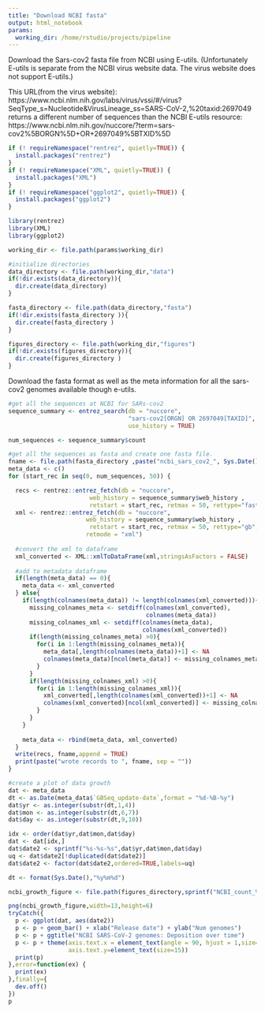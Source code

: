 ```yaml
---
title: "Download NCBI fasta"
output: html_notebook
params:
  working_dir: /home/rstudio/projects/pipeline
---
```


Download the Sars-cov2 fasta file from NCBI using E-utils. (Unfortunately E-utils is separate from the NCBI virus website data.  The virus website does not support E-utils.)

This URL(from the virus website): https://www.ncbi.nlm.nih.gov/labs/virus/vssi/#/virus?SeqType_s=Nucleotide&VirusLineage_ss=SARS-CoV-2,%20taxid:2697049 
returns a different number of sequences than the NCBI E-utils resource:
https://www.ncbi.nlm.nih.gov/nuccore/?term=sars-cov2%5BORGN%5D+OR+2697049%5BTXID%5D


```r
if (! requireNamespace("rentrez", quietly=TRUE)) {
  install.packages("rentrez")
}
if (! requireNamespace("XML", quietly=TRUE)) {
  install.packages("XML")
}
if (! requireNamespace("ggplot2", quietly=TRUE)) {
  install.packages("ggplot2")
}

library(rentrez)
library(XML)
library(ggplot2)

working_dir <- file.path(params$working_dir)
```


```r
#initialize directories
data_directory <- file.path(working_dir,"data")
if(!dir.exists(data_directory)){
  dir.create(data_directory)
}

fasta_directory <- file.path(data_directory,"fasta")
if(!dir.exists(fasta_directory )){
  dir.create(fasta_directory )
}

figures_directory <- file.path(working_dir,"figures")
if(!dir.exists(figures_directory)){
  dir.create(figures_directory )
}
```


Download the fasta format as well as the meta information for all the sars-cov2 genomes available though e-utils.

```r
#get all the sequences at NCBI for SARs-cov2
sequence_summary <- entrez_search(db = "nuccore", 
                                  "sars-cov2[ORGN] OR 2697049[TAXID]", 
                                  use_history = TRUE)

num_sequences <- sequence_summary$count

#get all the sequences as fasta and create one fasta file.
fname <- file.path(fasta_directory ,paste("ncbi_sars_cov2_", Sys.Date(), ".fasta", sep = ""))
meta_data <- c()
for (start_rec in seq(0, num_sequences, 50)) {

  recs <- rentrez::entrez_fetch(db = "nuccore", 
                       web_history = sequence_summary$web_history ,  
                       retstart = start_rec, retmax = 50, rettype="fasta")
  xml <- rentrez::entrez_fetch(db = "nuccore", 
                      web_history = sequence_summary$web_history ,  
                       retstart = start_rec, retmax = 50, rettype="gb",
                      retmode = "xml")
  
  #convert the xml to dataframe
  xml_converted <- XML::xmlToDataFrame(xml,stringsAsFactors = FALSE)
  
  #add to metadata dataframe
  if(length(meta_data) == 0){
    meta_data <- xml_converted
  } else{
    if(length(colnames(meta_data)) != length(colnames(xml_converted))){
      missing_colnames_meta <- setdiff(colnames(xml_converted), 
                                       colnames(meta_data))
      missing_colnames_xml <- setdiff(colnames(meta_data), 
                                      colnames(xml_converted))
      if(length(missing_colnames_meta) >0){
        for(i in 1:length(missing_colnames_meta)){
          meta_data[,length(colnames(meta_data))+1] <- NA
          colnames(meta_data)[ncol(meta_data)] <- missing_colnames_meta[i]
        }
      }
      if(length(missing_colnames_xml) >0){
        for(i in 1:length(missing_colnames_xml)){
          xml_converted[,length(colnames(xml_converted))+1] <- NA
          colnames(xml_converted)[ncol(xml_converted)] <- missing_colnames_xml[i]
        }
      }
    }
    
    meta_data <- rbind(meta_data, xml_converted)
  }
  write(recs, fname,append = TRUE)
  print(paste("wrote records to ", fname, sep = ""))
}
```

```r

#create a plot of data growth
dat <- meta_data
dt <- as.Date(meta_data$`GBSeq_update-date`,format = "%d-%B-%y")
dat$yr <- as.integer(substr(dt,1,4))
dat$mon <- as.integer(substr(dt,6,7))
dat$day <- as.integer(substr(dt,9,10))

idx <- order(dat$yr,dat$mon,dat$day)
dat <- dat[idx,]
dat$date2 <- sprintf("%s-%s-%s",dat$yr,dat$mon,dat$day)
uq <- dat$date2[!duplicated(dat$date2)]
dat$date2 <- factor(dat$date2,ordered=TRUE,labels=uq)

dt <- format(Sys.Date(),"%y%m%d")

ncbi_growth_figure <- file.path(figures_directory,sprintf("NCBI_count_%s.png",dt))

png(ncbi_growth_figure,width=13,height=6)
tryCatch({
  p <- ggplot(dat, aes(date2))
  p <- p + geom_bar() + xlab("Release date") + ylab("Num genomes")
  p <- p + ggtitle("NCBI SARS-CoV-2 genomes: Deposition over time")
  p <- p + theme(axis.text.x = element_text(angle = 90, hjust = 1,size=8),
                 axis.text.y=element_text(size=15))
  print(p)
},error=function(ex) {
  print(ex)
},finally={
  dev.off()
})
p
```

